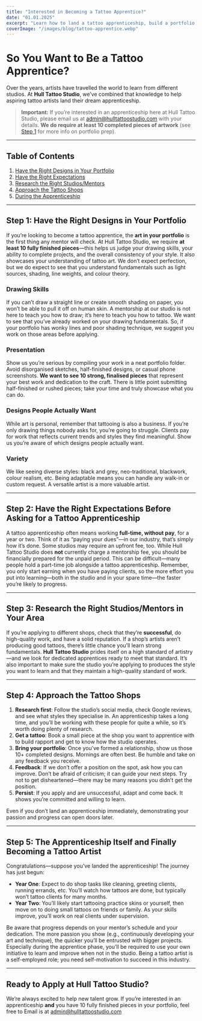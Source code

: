 ```yaml
---
title: "Interested in Becoming a Tattoo Apprentice?"
date: "01.01.2025"
excerpt: "Learn how to land a tattoo apprenticeship, build a portfolio, and meet our requirements at Hull Tattoo Studio."
coverImage: "/images/blog/tattoo-apprentice.webp"
---
```


# So You Want to Be a Tattoo Apprentice?

Over the years, artists have travelled the world to learn from different studios. At **Hull Tattoo Studio**, we’ve combined that knowledge to help aspiring tattoo artists land their dream apprenticeship.

> **Important:** If you’re interested in an apprenticeship here at Hull Tattoo Studio, please email us at admin@hulltattoostudio.com with your details. **We do require at least 10 completed pieces of artwork** (see [Step 1](#step-1-have-the-right-designs-in-your-portfolio) for more info on portfolio prep).

---

## Table of Contents
1. [Have the Right Designs in Your Portfolio](#step-1-have-the-right-designs-in-your-portfolio)  
2. [Have the Right Expectations](#step-2-have-the-right-expectations-before-asking-for-a-tattoo-apprenticeship)  
3. [Research the Right Studios/Mentors](#step-3-research-the-right-studiosmentors-in-your-area)  
4. [Approach the Tattoo Shops](#step-4-approach-the-tattoo-shops)  
5. [During the Apprenticeship](#step-5-the-apprenticeship-itself-and-finally-becoming-a-tattoo-artist)

---

## Step 1: Have the Right Designs in Your Portfolio
If you’re looking to become a tattoo apprentice, the **art in your portfolio** is the first thing any mentor will check. At Hull Tattoo Studio, we require **at least 10 fully finished pieces**—this helps us judge your drawing skills, your ability to complete projects, and the overall consistency of your style. It also showcases your understanding of tattoo art. We don’t expect perfection, but we do expect to see that you understand fundamentals such as light sources, shading, line weights, and colour theory.

### Drawing Skills
If you can’t draw a straight line or create smooth shading on paper, you won’t be able to pull it off on human skin. A mentorship at our studio is not here to teach you how to draw; it’s here to teach you how to tattoo. We want to see that you’ve already worked on your drawing fundamentals. So, if your portfolio has wonky lines and poor shading technique, we suggest you work on those areas before applying.

### Presentation
Show us you’re serious by compiling your work in a neat portfolio folder. Avoid disorganised sketches, half-finished designs, or casual phone screenshots. **We want to see 10 strong, finalised pieces** that represent your best work and dedication to the craft. There is little point submitting half-finished or rushed pieces; take your time and truly showcase what you can do.

### Designs People Actually Want
While art is personal, remember that tattooing is also a business. If you’re only drawing things nobody asks for, you’re going to struggle. Clients pay for work that reflects current trends and styles they find meaningful. Show us you’re aware of which designs people actually want.

### Variety
We like seeing diverse styles: black and grey, neo-traditional, blackwork, colour realism, etc. Being adaptable means you can handle any walk-in or custom request. A versatile artist is a more valuable artist.

---

## Step 2: Have the Right Expectations Before Asking for a Tattoo Apprenticeship
A tattoo apprenticeship often means working **full-time, without pay**, for a year or two. Think of it as “paying your dues”—in our industry, that’s simply how it’s done. Some studios may require an upfront fee, too. While Hull Tattoo Studio does **not** currently charge a mentorship fee, you should be financially prepared for the unpaid period. This can be difficult—many people hold a part-time job alongside a tattoo apprenticeship. Remember, you only start earning when you have paying clients, so the more effort you put into learning—both in the studio and in your spare time—the faster you’re likely to progress.

---

## Step 3: Research the Right Studios/Mentors in Your Area
If you’re applying to different shops, check that they’re **successful**, do high-quality work, and have a solid reputation. If a shop’s artists aren’t producing good tattoos, there’s little chance you’ll learn strong fundamentals. **Hull Tattoo Studio** prides itself on a high standard of artistry—and we look for dedicated apprentices ready to meet that standard. It’s also important to make sure the studio you’re applying to produces the style you want to learn and that they maintain a high-quality standard of work.

---

## Step 4: Approach the Tattoo Shops
1. **Research first**: Follow the studio’s social media, check Google reviews, and see what styles they specialise in. An apprenticeship takes a long time, and you’ll be working with these people for quite a while, so it’s worth doing plenty of research.  
2. **Get a tattoo**: Book a small piece at the shop you want to apprentice with to build rapport and get to know how the studio operates.  
3. **Bring your portfolio**: Once you’ve formed a relationship, show us those 10+ completed designs. Mornings are often best. Be humble and take on any feedback you receive.  
4. **Feedback**: If we don’t offer a position on the spot, ask how you can improve. Don’t be afraid of criticism; it can guide your next steps. Try not to get disheartened—there may be many reasons you didn’t get the position.  
5. **Persist**: If you apply and are unsuccessful, adapt and come back. It shows you’re committed and willing to learn.

Even if you don’t land an apprenticeship immediately, demonstrating your passion and progress can open doors later.

---

## Step 5: The Apprenticeship Itself and Finally Becoming a Tattoo Artist
Congratulations—suppose you’ve landed the apprenticeship! The journey has just begun:

- **Year One**: Expect to do shop tasks like cleaning, greeting clients, running errands, etc. You’ll watch how tattoos are done, but typically won’t tattoo clients for many months.  
- **Year Two**: You’ll likely start tattooing practice skins or yourself, then move on to doing small tattoos on friends or family. As your skills improve, you’ll work on real clients under supervision.

Be aware that progress depends on your mentor’s schedule and your dedication. The more passion you show (e.g., continuously developing your art and technique), the quicker you’ll be entrusted with bigger projects. Especially during the apprentice phase, you’ll be required to use your own initiative to learn and improve when not in the studio. Being a tattoo artist is a self-employed role; you need self-motivation to succeed in this industry.

---

## Ready to Apply at Hull Tattoo Studio?
We’re always excited to help new talent grow. If you’re interested in an apprenticeship **and** you have 10 fully finished pieces in your portfolio, feel free to Email is at admin@hulltattoostudio.com
